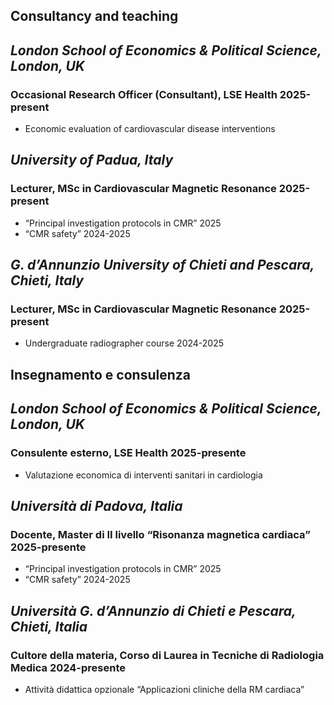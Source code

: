 ::: {.content-visible when-profile="english"}
# Consultancy and teaching

## *London School of Economics & Political Science, London, UK* 

### Occasional Research Officer (Consultant), LSE Health \hfill 2025-present
- Economic evaluation of cardiovascular disease interventions

## *University of Padua, Italy* 

### Lecturer, MSc in Cardiovascular Magnetic Resonance \hfill 2025-present
- "Principal investigation protocols in CMR" \hfill 2025
- "CMR safety" \hfill 2024-2025

## *G. d’Annunzio University of Chieti and Pescara, Chieti, Italy*
### Lecturer, MSc in Cardiovascular Magnetic Resonance \hfill 2025-present
- Undergraduate radiographer course \hfill 2024-2025

:::
::: {.content-visible when-profile="italian"}
# Insegnamento e consulenza

## *London School of Economics & Political Science, London, UK* 

### Consulente esterno, LSE Health \hfill 2025-presente
- Valutazione economica di interventi sanitari in cardiologia 

## *Università di Padova, Italia* 

### Docente, Master di II livello "Risonanza magnetica cardiaca" \hfill 2025-presente
- "Principal investigation protocols in CMR" \hfill 2025
-  "CMR safety" \hfill 2024-2025

## *Università G. d'Annunzio di Chieti e Pescara, Chieti, Italia* 

### Cultore della materia, Corso di Laurea in Tecniche di Radiologia Medica  \hfill 2024-presente
- Attività didattica opzionale "Applicazioni cliniche della RM cardiaca"

:::